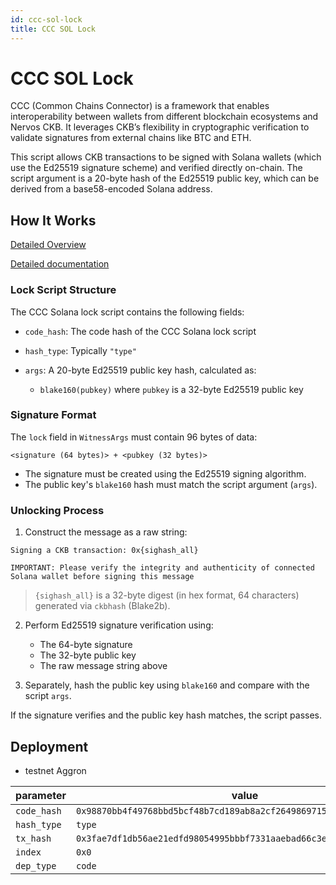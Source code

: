 ```yaml
---
id: ccc-sol-lock
title: CCC SOL Lock
---
```


# CCC SOL Lock

CCC (Common Chains Connector) is a framework that enables interoperability between wallets from different blockchain ecosystems and Nervos CKB. It leverages CKB’s flexibility in cryptographic verification to validate signatures from external chains like BTC and ETH.

This script allows CKB transactions to be signed with Solana wallets (which use the Ed25519 signature scheme) and verified directly on-chain. The script argument is a 20-byte hash of the Ed25519 public key, which can be derived from a base58-encoded Solana address.

## How It Works

[Detailed Overview](https://github.com/ckb-devrel/ccc-locks/blob/master/docs/overview.md)

[Detailed documentation](https://github.com/ckb-devrel/ccc-locks/blob/master/docs/sol.md)

### Lock Script Structure

The CCC Solana lock script contains the following fields:

- `code_hash`: The code hash of the CCC Solana lock script
- `hash_type`: Typically `"type"`
- `args`: A 20-byte Ed25519 public key hash, calculated as:

  - `blake160(pubkey)` where `pubkey` is a 32-byte Ed25519 public key

### Signature Format

The `lock` field in `WitnessArgs` must contain 96 bytes of data:

```
<signature (64 bytes)> + <pubkey (32 bytes)>
```

- The signature must be created using the Ed25519 signing algorithm.
- The public key's `blake160` hash must match the script argument (`args`).

### Unlocking Process

1. Construct the message as a raw string:

```
Signing a CKB transaction: 0x{sighash_all}

IMPORTANT: Please verify the integrity and authenticity of connected Solana wallet before signing this message
```

> `{sighash_all}` is a 32-byte digest (in hex format, 64 characters) generated via `ckbhash` (Blake2b).

2. Perform Ed25519 signature verification using:

   - The 64-byte signature
   - The 32-byte public key
   - The raw message string above

3. Separately, hash the public key using `blake160` and compare with the script `args`.

If the signature verifies and the public key hash matches, the script passes.

## Deployment

- testnet Aggron

| parameter   | value                                                                |
| ----------- | -------------------------------------------------------------------- |
| `code_hash` | `0x98870bb4f49768bbd5bcf48b7cd189ab8a2cf2649869715c00a5d3cedd9db86b` |
| `hash_type` | `type`                                                               |
| `tx_hash`   | `0x3fae7df1db56ae21edfd98054995bbbf7331aaebad66c3e1632b84eb50904531` |
| `index`     | `0x0`                                                                |
| `dep_type`  | `code`                                                               |
